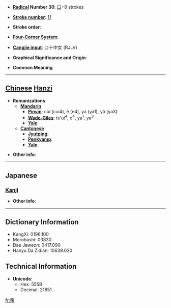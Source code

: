 * '''[[Wiktionary:Chinese radical index| Radical]] Number 30''': [[Wiktionary:Chinese radical index 口|口]]+8 strokes

* '''[[Wiktionary:Chinese total strokes index|Stroke number]]''': [[Wiktionary:Chinese total strokes index 11|11]]

* '''Stroke order''': 

* '''[[Wiktionary:Chinese four corner index|Four-Corner System]]''': 

* '''[[Wiktionary:Chinese Cangjie index|Cangjie input]]''': 口十中女 (RJLV)

* '''Graphical Significance and Origin''': 

* '''Common Meaning'''

----

== [[Chinese]] [[Hanzi]] ==

* '''Romanizations'''
** '''[[Mandarin]]'''
*** '''[[Pinyin]]''': cùi (cui4), è (e4), yā (ya1), yǎ (ya3)
*** '''[[Wade-Giles]]''': ts'ui<sup>4</sup>, o<sup>4</sup>, ya<sup>1</sup>, ya<sup>3</sup>
*** '''[[Yale]]''': 
** '''[[Cantonese]]'''
*** '''[[Jyutping]]''':
*** '''[[Penkyamp]]''': 
*** '''[[Yale]]''': 

* '''Other info''': 

----

==Japanese==
===[[Kanji]]===
{{kanji|on readings=[[さい]] (sai), [[せ]] (se)
|kun readings=[[なめる]] (nameru)
}}

* '''Other info''':  

----

== Dictionary Information ==

* KangXi: 0196.100
* Morohashi: 03830
* Dae Jaweon: 0417.090
* Hanyu Da Zidian: 10639.030

== Technical Information ==

* '''Unicode''':
** Hex: 555B
** Decimal: 21851

[[fr:啛]]